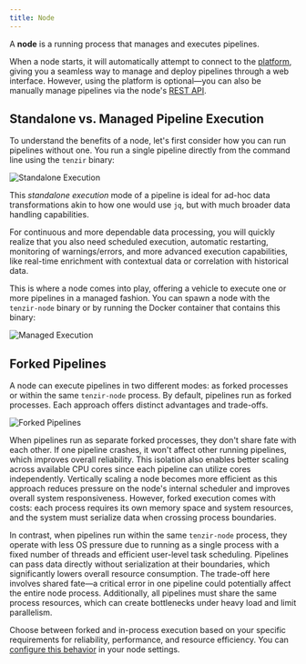 ```yaml
---
title: Node
---
```


A **node** is a running process that manages and executes pipelines.

When a node starts, it will automatically attempt to connect to the
[platform](/explanations/architecture/platform), giving you a seamless way to manage and deploy
pipelines through a web interface. However, using the platform is optional—you
can also be manually manage pipelines via the node's [REST
API](/reference/node-api).

## Standalone vs. Managed Pipeline Execution

To understand the benefits of a node, let's first consider how you can run
pipelines without one. You run a single pipeline directly from the command line
using the `tenzir` binary:

![Standalone Execution](./standalone-execution.svg)

This _standalone execution_ mode of a pipeline is ideal for ad-hoc data
transformations akin to how one would use `jq`, but with much broader data
handling capabilities.

For continuous and more dependable data processing, you will quickly realize
that you also need scheduled execution, automatic restarting, monitoring of
warnings/errors, and more advanced execution capabilities, like real-time
enrichment with contextual data or correlation with historical data.

This is where a node comes into play, offering a vehicle to execute one or more
pipelines in a managed fashion. You can spawn a node with the `tenzir-node`
binary or by running the Docker container that contains this binary:

![Managed Execution](./managed-execution.svg)

## Forked Pipelines

A node can execute pipelines in two different modes: as forked processes or
within the same `tenzir-node` process. By default, pipelines run as forked
processes. Each approach offers distinct advantages and trade-offs.

![Forked Pipelines](./forked-pipelines.svg)

When pipelines run as separate forked processes, they don't share fate with
each other. If one pipeline crashes, it won't affect other running pipelines,
which improves overall reliability. This isolation also enables better scaling
across available CPU cores since each pipeline can utilize cores independently.
Vertically scaling a node becomes more efficient as this approach reduces
pressure on the node's internal scheduler and improves overall system
responsiveness. However, forked execution comes with costs: each process
requires its own memory space and system resources, and the system must
serialize data when crossing process boundaries.

In contrast, when pipelines run within the same `tenzir-node` process, they
operate with less OS pressure due to running as a single process with a fixed
number of threads and efficient user-level task scheduling. Pipelines can pass
data directly without serialization at their boundaries, which significantly
lowers overall resource consumption. The trade-off here involves shared fate—a
critical error in one pipeline could potentially affect the entire node
process. Additionally, all pipelines must share the same process resources,
which can create bottlenecks under heavy load and limit parallelism.

Choose between forked and in-process execution based on your specific
requirements for reliability, performance, and resource efficiency. You can
[configure this behavior](/guides/node-setup/configure-a-node#configure-forked-pipelines)
in your node settings.
